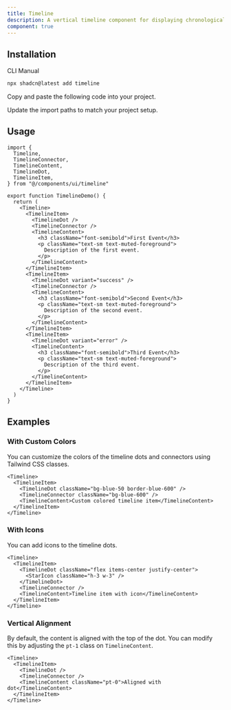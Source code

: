 ```yaml
---
title: Timeline
description: A vertical timeline component for displaying chronological events or activities.
component: true
---
```


<ComponentPreview name="timeline-demo" description="A timeline component" />

## Installation

<Tabs defaultValue="cli">

<TabsList>
  <TabsTrigger value="cli">CLI</TabsTrigger>
  <TabsTrigger value="manual">Manual</TabsTrigger>
</TabsList>
<TabsContent value="cli">

```bash
npx shadcn@latest add timeline
```

</TabsContent>

<TabsContent value="manual">

<Steps>

<Step>Copy and paste the following code into your project.</Step>

<ComponentSource name="timeline" />

<Step>Update the import paths to match your project setup.</Step>

</Steps>

</TabsContent>

</Tabs>

## Usage

```tsx
import {
  Timeline,
  TimelineConnector,
  TimelineContent,
  TimelineDot,
  TimelineItem,
} from "@/components/ui/timeline"

export function TimelineDemo() {
  return (
    <Timeline>
      <TimelineItem>
        <TimelineDot />
        <TimelineConnector />
        <TimelineContent>
          <h3 className="font-semibold">First Event</h3>
          <p className="text-sm text-muted-foreground">
            Description of the first event.
          </p>
        </TimelineContent>
      </TimelineItem>
      <TimelineItem>
        <TimelineDot variant="success" />
        <TimelineConnector />
        <TimelineContent>
          <h3 className="font-semibold">Second Event</h3>
          <p className="text-sm text-muted-foreground">
            Description of the second event.
          </p>
        </TimelineContent>
      </TimelineItem>
      <TimelineItem>
        <TimelineDot variant="error" />
        <TimelineContent>
          <h3 className="font-semibold">Third Event</h3>
          <p className="text-sm text-muted-foreground">
            Description of the third event.
          </p>
        </TimelineContent>
      </TimelineItem>
    </Timeline>
  )
}
```

## Examples

### With Custom Colors

You can customize the colors of the timeline dots and connectors using Tailwind CSS classes.

```tsx
<Timeline>
  <TimelineItem>
    <TimelineDot className="bg-blue-50 border-blue-600" />
    <TimelineConnector className="bg-blue-600" />
    <TimelineContent>Custom colored timeline item</TimelineContent>
  </TimelineItem>
</Timeline>
```

### With Icons

You can add icons to the timeline dots.

```tsx
<Timeline>
  <TimelineItem>
    <TimelineDot className="flex items-center justify-center">
      <StarIcon className="h-3 w-3" />
    </TimelineDot>
    <TimelineConnector />
    <TimelineContent>Timeline item with icon</TimelineContent>
  </TimelineItem>
</Timeline>
```

### Vertical Alignment

By default, the content is aligned with the top of the dot. You can modify this by adjusting the `pt-1` class on `TimelineContent`.

```tsx
<Timeline>
  <TimelineItem>
    <TimelineDot />
    <TimelineConnector />
    <TimelineContent className="pt-0">Aligned with dot</TimelineContent>
  </TimelineItem>
</Timeline>
```
